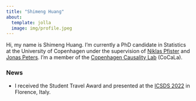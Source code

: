 ```yaml
---
title: "Shimeng Huang"
about:
  template: jolla
  image: img/profile.jpeg
---
```


Hi, my name is Shimeng Huang. I'm currently a PhD candidate in Statistics 
at the University of Copenhagen under the supervision of [Niklas Pfister](niklaspfister.github.io) and [Jonas Peters](http://web.math.ku.dk/~peters/). I'm a member of the [Copenhagen Causality Lab](https://cocala.github.io/) (CoCaLa).

### News

* I received the Student Travel Award and presented at the [ICSDS 2022](https://sites.google.com/view/icsds2022) in Florence, Italy.
